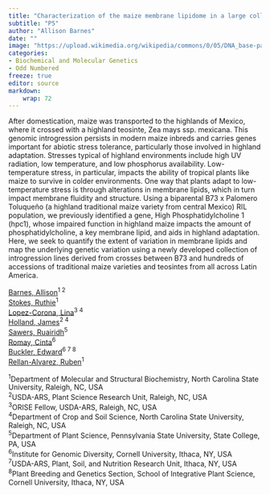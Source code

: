 ```yaml
---
title: "Characterization of the maize membrane lipidome in a large collection of introgression lines derived from crosses between B73 and traditional maize varieties and teosintes"
subtitle: "P5"
author: "Allison Barnes"
date: ""
image: "https://upload.wikimedia.org/wikipedia/commons/0/05/DNA_base-pair_diagram.jpg"
categories: 
- Biochemical and Molecular Genetics
- Odd Numbered
freeze: true
editor: source
markdown: 
    wrap: 72
---
```


After domestication, maize was transported to the highlands of Mexico, where it crossed with a highland teosinte, Zea mays ssp. mexicana. This genomic introgression persists in modern maize inbreds and carries genes important for abiotic stress tolerance, particularly those involved in highland adaptation. Stresses typical of highland environments include high UV radiation, low temperature, and low phosphorus availability. Low-temperature stress, in particular, impacts the ability of tropical plants like maize to survive in colder environments. One way that plants adapt to low-temperature stress is through alterations in membrane lipids, which in turn impact membrane fluidity and structure. Using a biparental B73 x Palomero Toluqueño (a highland traditional maize variety from central Mexico) RIL population, we previously identified a gene, High Phosphatidylcholine 1 (hpc1), whose impaired function in highland maize impacts the amount of phosphatidylcholine, a key membrane lipid, and aids in highland adaptation. Here, we seek to quantify the extent of variation in membrane lipids and map the underlying genetic variation using a newly developed collection of introgression lines derived from crosses between B73 and hundreds of accessions of traditional maize varieties and teosintes from all across Latin America.

<a href='mailto:allison.barnes@usda.gov'>Barnes, Allison</a><sup>1 2</sup><br><a href='mailto:rstokes@ncsu.edu'>Stokes, Ruthie</a><sup>1</sup><br><a href='mailto:lil.2017b@gmail.com'>Lopez-Corona, Lina</a><sup>3 4</sup><br><a href='mailto:jim.holland@usda.gov'>Holland, James</a><sup>2 4</sup><br><a href='mailto:rjs6686@psu.edu'>Sawers, Ruairidh</a><sup>5</sup><br><a href='mailto:mcr72@cornell.edu'>Romay, Cinta</a><sup>6</sup><br><a href='mailto:ed.buckler@usda.gov'>Buckler, Edward</a><sup>6 7 8</sup><br><a href='mailto:rrellan@ncsu.edu'>Rellan-Alvarez, Ruben</a><sup>1</sup><br>

<sup>1</sup>Department of Molecular and Structural Biochemistry, North Carolina State University, Raleigh, NC, USA<br><sup>2</sup>USDA-ARS, Plant Science Research Unit, Raleigh, NC, USA<br><sup>3</sup>ORISE Fellow, USDA-ARS, Raleigh, NC, USA<br><sup>4</sup>Department of Crop and Soil Science, North Carolina State University, Raleigh, NC, USA<br><sup>5</sup>Department of Plant Science, Pennsylvania State University, State College, PA, USA<br><sup>6</sup>Institute for Genomic Diversity, Cornell University, Ithaca, NY, USA<br><sup>7</sup>USDA-ARS, Plant, Soil, and Nutrition Research Unit, Ithaca, NY, USA<br><sup>8</sup>Plant Breeding and Genetics Section, School of Integrative Plant Science, Cornell University, Ithaca, NY, USA<br>